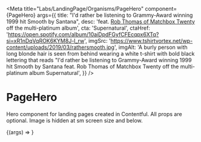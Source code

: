
<Meta
  title="Labs/LandingPage/Organisms/PageHero"
  component={PageHero}
  args={{
    title:
      "I'd rather be listening to Grammy-Award winning 1999 hit Smooth by Santana",
    desc:
      'feat. [Rob Thomas of Matchbox Twenty](https://en.wikipedia.org/wiki/Rob_Thomas_(musician)) off the multi-platinum album',
    cta: 'Supernatural',
    ctaHref:
      'https://open.spotify.com/album/10aiDpdFGyfCFEcqpx6XTq?si=xR1nDqVqROK6KYM8J-l_rw',
    imgSrc:
      'https://www.tshirtvortex.net/wp-content/uploads/2019/03/rathersmooth.jpg',
    imgAlt:
      'A burly person with long blonde hair is seen from behind wearing a white t-shirt with bold black lettering that reads "I\'d rather be listening to Grammy-Award winning 1999 hit Smooth by Santana feat. Rob Thomas of Matchbox Twenty off the multi-platinum album Supernatural',
  }}
/>

# PageHero

<StoryStatus status="volatile" />

Hero component for landing pages created in Contentful. All props are optional. Image is hidden at sm screen size and below.

<Canvas withSource="open">
  <Story name="PageHero">{(args) => <PageHero {...args} />}</Story>
</Canvas>

<Props story="PageHero" of={PageHero} />
